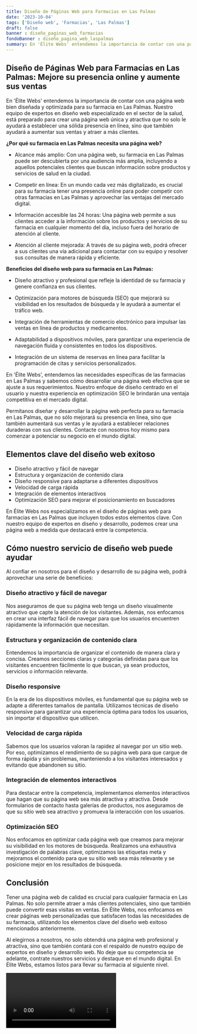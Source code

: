 ```yaml
---
title: Diseño de Páginas Web para Farmacias en Las Palmas
date: '2023-10-04'
tags: ['Diseño web', 'Farmacias', 'Las Palmas']
draft: false
banner : diseño_paginas_web_farmacias
fondoBanner : diseño_pagina_web_laspalmas
summary: En 'Élite Webs' entendemos la importancia de contar con una página web bien diseñada y optimizada para su farmacia en Las Palmas. Nuestro equipo de expertos en diseño web especializado en el sector de la salud, está preparado para crear una página web única y atractiva que no solo le ayudará a establecer una sólida presencia en línea, sino que también ayudará a aumentar sus ventas y atraer a más clientes.
---
```


## Diseño de Páginas Web para Farmacias en Las Palmas: Mejore su presencia online y aumente sus ventas

En 'Élite Webs' entendemos la importancia de contar con una página web bien diseñada y optimizada para su farmacia en Las Palmas. Nuestro equipo de expertos en diseño web especializado en el sector de la salud, está preparado para crear una página web única y atractiva que no solo le ayudará a establecer una sólida presencia en línea, sino que también ayudará a aumentar sus ventas y atraer a más clientes.

**¿Por qué su farmacia en Las Palmas necesita una página web?**

- Alcance más amplio: Con una página web, su farmacia en Las Palmas puede ser descubierta por una audiencia más amplia, incluyendo a aquellos potenciales clientes que buscan información sobre productos y servicios de salud en la ciudad.

- Competir en línea: En un mundo cada vez más digitalizado, es crucial para su farmacia tener una presencia online para poder competir con otras farmacias en Las Palmas y aprovechar las ventajas del mercado digital.

- Información accesible las 24 horas: Una página web permite a sus clientes acceder a la información sobre los productos y servicios de su farmacia en cualquier momento del día, incluso fuera del horario de atención al cliente.

- Atención al cliente mejorada: A través de su página web, podrá ofrecer a sus clientes una vía adicional para contactar con su equipo y resolver sus consultas de manera rápida y eficiente.

**Beneficios del diseño web para su farmacia en Las Palmas:**

- Diseño atractivo y profesional que refleje la identidad de su farmacia y genere confianza en sus clientes.

- Optimización para motores de búsqueda (SEO) que mejorará su visibilidad en los resultados de búsqueda y le ayudará a aumentar el tráfico web.

- Integración de herramientas de comercio electrónico para impulsar las ventas en línea de productos y medicamentos.

- Adaptabilidad a dispositivos móviles, para garantizar una experiencia de navegación fluida y consistentes en todos los dispositivos.

- Integración de un sistema de reservas en línea para facilitar la programación de citas y servicios personalizados.

En 'Élite Webs', entendemos las necesidades específicas de las farmacias en Las Palmas y sabemos cómo desarrollar una página web efectiva que se ajuste a sus requerimientos. Nuestro enfoque de diseño centrado en el usuario y nuestra experiencia en optimización SEO le brindarán una ventaja competitiva en el mercado digital.

Permítanos diseñar y desarrollar la página web perfecta para su farmacia en Las Palmas, que no sólo mejorará su presencia en línea, sino que también aumentará sus ventas y le ayudará a establecer relaciones duraderas con sus clientes. Contacte con nosotros hoy mismo para comenzar a potenciar su negocio en el mundo digital.

<GifSeo />

<Cta />

## Elementos clave del diseño web exitoso

- Diseño atractivo y fácil de navegar
- Estructura y organización de contenido clara
- Diseño responsive para adaptarse a diferentes dispositivos
- Velocidad de carga rápida
- Integración de elementos interactivos
- Optimización SEO para mejorar el posicionamiento en buscadores

En Élite Webs nos especializamos en el diseño de páginas web para farmacias en Las Palmas que incluyen todos estos elementos clave. Con nuestro equipo de expertos en diseño y desarrollo, podemos crear una página web a medida que destacará entre la competencia.

## Cómo nuestro servicio de diseño web puede ayudar

Al confiar en nosotros para el diseño y desarrollo de su página web, podrá aprovechar una serie de beneficios:

### Diseño atractivo y fácil de navegar

Nos aseguramos de que su página web tenga un diseño visualmente atractivo que capte la atención de los visitantes. Además, nos enfocamos en crear una interfaz fácil de navegar para que los usuarios encuentren rápidamente la información que necesitan.

### Estructura y organización de contenido clara

Entendemos la importancia de organizar el contenido de manera clara y concisa. Creamos secciones claras y categorías definidas para que los visitantes encuentren fácilmente lo que buscan, ya sean productos, servicios o información relevante.

### Diseño responsive

En la era de los dispositivos móviles, es fundamental que su página web se adapte a diferentes tamaños de pantalla. Utilizamos técnicas de diseño responsive para garantizar una experiencia óptima para todos los usuarios, sin importar el dispositivo que utilicen.

### Velocidad de carga rápida

Sabemos que los usuarios valoran la rapidez al navegar por un sitio web. Por eso, optimizamos el rendimiento de su página web para que cargue de forma rápida y sin problemas, manteniendo a los visitantes interesados y evitando que abandonen su sitio.

### Integración de elementos interactivos

Para destacar entre la competencia, implementamos elementos interactivos que hagan que su página web sea más atractiva y atractiva. Desde formularios de contacto hasta galerías de productos, nos aseguramos de que su sitio web sea atractivo y promueva la interacción con los usuarios.

### Optimización SEO

Nos enfocamos en optimizar cada página web que creamos para mejorar su visibilidad en los motores de búsqueda. Realizamos una exhaustiva investigación de palabras clave, optimizamos las etiquetas meta y mejoramos el contenido para que su sitio web sea más relevante y se posicione mejor en los resultados de búsqueda.

## Conclusión

Tener una página web de calidad es crucial para cualquier farmacia en Las Palmas. No solo permite atraer a más clientes potenciales, sino que también puede convertir esas visitas en ventas. En Élite Webs, nos enfocamos en crear páginas web personalizadas que satisfacen todas las necesidades de su farmacia, utilizando los elementos clave del diseño web exitoso mencionados anteriormente.

Al elegirnos a nosotros, no solo obtendrá una página web profesional y atractiva, sino que también contará con el respaldo de nuestro equipo de expertos en diseño y desarrollo web. No deje que su competencia se adelante, contrate nuestros servicios y destaque en el mundo digital. En Élite Webs, estamos listos para llevar su farmacia al siguiente nivel.

<Video />

<CtaBot job='Farmacias' city='Las Palmas'/>

<Gmaps query='Las Palmas+españa+maps' />